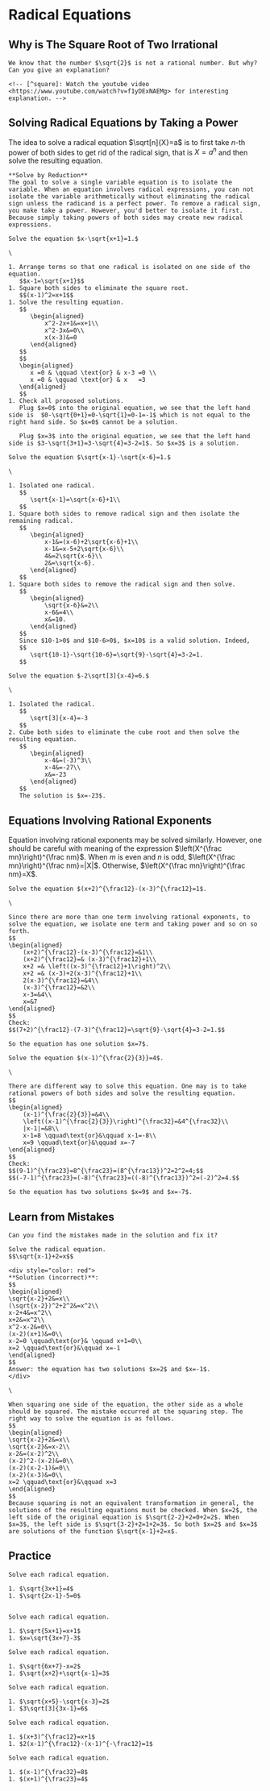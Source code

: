 # Radical Equations

## Why is The Square Root of Two Irrational

```block2

We know that the number $\sqrt{2}$ is not a rational number. But why? Can you give an explanation?

<!-- [^square]: Watch the youtube video <https://www.youtube.com/watch?v=f1yDExNAEMg> for interesting explanation. -->

```

## Solving Radical Equations by Taking a Power

The idea to solve a radical equation $\sqrt[n]{X}=a$ is to first take $n$-th power of both sides to get rid of the radical sign, that is $X=a^n$ and then solve the resulting equation.

```block2

**Solve by Reduction**  
The goal to solve a single variable equation is to isolate the variable. When an equation involves radical expressions, you can not isolate the variable arithmetically without eliminating the radical sign unless the radicand is a perfect power. To remove a radical sign, you make take a power. However, you'd better to isolate it first. Because simply taking powers of both sides may create new radical expressions.

```

```example

Solve the equation $x-\sqrt{x+1}=1.$

```

```solution
\

1. Arrange terms so that one radical is isolated on one side of the equation.
   $$x-1=\sqrt{x+1}$$
1. Square both sides to eliminate the square root.
   $$(x-1)^2=x+1$$
1. Solve the resulting equation.
   $$
      \begin{aligned}
          x^2-2x+1&=x+1\\
          x^2-3x&=0\\
          x(x-3)&=0
      \end{aligned}
   $$
   $$
   \begin{aligned}
      x =0 & \qquad \text{or} & x-3 =0 \\
      x =0 & \qquad \text{or} & x   =3
   \end{aligned}
   $$
1. Check all proposed solutions.  
   Plug $x=0$ into the original equation, we see that the left hand side is  $0-\sqrt{0+1}=0-\sqrt{1}=0-1=-1$ which is not equal to the right hand side. So $x=0$ cannot be a solution.

   Plug $x=3$ into the original equation, we see that the left hand side is $3-\sqrt{3+1}=3-\sqrt{4}=3-2=1$. So $x=3$ is a solution.

```

```example

Solve the equation $\sqrt{x-1}-\sqrt{x-6}=1.$

```

```solution
\

1. Isolated one radical.
   $$
      \sqrt{x-1}=\sqrt{x-6}+1\\
   $$
1. Square both sides to remove radical sign and then isolate the remaining radical.
   $$
      \begin{aligned}
          x-1&=(x-6)+2\sqrt{x-6}+1\\
          x-1&=x-5+2\sqrt{x-6}\\
          4&=2\sqrt{x-6}\\
          2&=\sqrt{x-6}.
      \end{aligned}
   $$
1. Square both sides to remove the radical sign and then solve.
   $$
      \begin{aligned}
          \sqrt{x-6}&=2\\
          x-6&=4\\
          x&=10.
      \end{aligned}
   $$
   Since $10-1>0$ and $10-6>0$, $x=10$ is a valid solution. Indeed,
   $$
      \sqrt{10-1}-\sqrt{10-6}=\sqrt{9}-\sqrt{4}=3-2=1.
   $$

```

```example

Solve the equation $-2\sqrt[3]{x-4}=6.$

```

```solution
\

1. Isolated the radical.
   $$
      \sqrt[3]{x-4}=-3
   $$
2. Cube both sides to eliminate the cube root and then solve the resulting equation.
   $$
      \begin{aligned}
          x-4&=(-3)^3\\
          x-4&=-27\\
          x&=-23
      \end{aligned}
   $$
   The solution is $x=-23$.

```

## Equations Involving Rational Exponents

Equation involving rational exponents may be solved similarly. However, one should be careful with meaning of the expression $\left(X^{\frac mn}\right)^{\frac nm}$. When $m$ is even and $n$ is odd, $\left(X^{\frac mn}\right)^{\frac nm}=|X|$. Otherwise, $\left(X^{\frac mn}\right)^{\frac nm}=X$.

```example

Solve the equation $(x+2)^{\frac12}-(x-3)^{\frac12}=1$.

```

```solution
\

Since there are more than one term involving rational exponents, to solve the equation, we isolate one term and taking power and so on so forth.
$$
\begin{aligned}
    (x+2)^{\frac12}-(x-3)^{\frac12}=&1\\
    (x+2)^{\frac12}=& (x-3)^{\frac12}+1\\
    x+2 =& \left((x-3)^{\frac12}+1\right)^2\\
    x+2 =& (x-3)+2(x-3)^{\frac12}+1\\
    2(x-3)^{\frac12}=&4\\
    (x-3)^{\frac12}=&2\\
    x-3=&4\\
    x=&7
\end{aligned}
$$
Check:
$$(7+2)^{\frac12}-(7-3)^{\frac12}=\sqrt{9}-\sqrt{4}=3-2=1.$$

So the equation has one solution $x=7$.

```

```example

Solve the equation $(x-1)^{\frac{2}{3}}=4$.

```

```solution
\

There are different way to solve this equation. One may is to take rational powers of both sides and solve the resulting equation.
$$
\begin{aligned}
    (x-1)^{\frac{2}{3}}=&4\\
    \left((x-1)^{\frac{2}{3}}\right)^{\frac32}=&4^{\frac32}\\
    |x-1|=&8\\
    x-1=8 \qquad\text{or}&\qquad x-1=-8\\
    x=9 \qquad\text{or}&\qquad x=-7
\end{aligned}
$$
Check:
$$(9-1)^{\frac23}=8^{\frac23}=(8^{\frac13})^2=2^2=4;$$
$$(-7-1)^{\frac23}=(-8)^{\frac23}=((-8)^{\frac13})^2=(-2)^2=4.$$

So the equation has two solutions $x=9$ and $x=-7$.

```

## Learn from Mistakes

```example

Can you find the mistakes made in the solution and fix it?

Solve the radical equation.
$$\sqrt{x-1}+2=x$$

<div style="color: red">
**Solution (incorrect)**:
$$
\begin{aligned}
\sqrt{x-2}+2&=x\\
(\sqrt{x-2})^2+2^2&=x^2\\
x-2+4&=x^2\\
x+2&=x^2\\
x^2-x-2&=0\\
(x-2)(x+1)&=0\\
x-2=0 \qquad\text{or}& \qquad x+1=0\\
x=2 \qquad\text{or}&\qquad x=-1
\end{aligned}
$$
Answer: the equation has two solutions $x=2$ and $x=-1$.
</div>

```

```solution
\

When squaring one side of the equation, the other side as a whole should be squared. The mistake occurred at the squaring step. The right way to solve the equation is as follows.
$$
\begin{aligned}
\sqrt{x-2}+2&=x\\
\sqrt{x-2}&=x-2\\
x-2&=(x-2)^2\\
(x-2)^2-(x-2)&=0\\
(x-2)(x-2-1)&=0\\
(x-2)(x-3)&=0\\
x=2 \qquad\text{or}&\qquad x=3
\end{aligned}
$$
Because squaring is not an equivalent transformation in general, the solutions of the resulting equations must be checked. When $x=2$, the left side of the original equation is $\sqrt{2-2}+2=0+2=2$. When $x=3$, the left side is $\sqrt{3-2}+2=1+2=3$. So both $x=2$ and $x=3$ are solutions of the function $\sqrt{x-1}+2=x$.

```

## Practice

```exercise

Solve each radical equation.

1. $\sqrt{3x+1}=4$
1. $\sqrt{2x-1}-5=0$


```

```exercise

Solve each radical equation.

1. $\sqrt{5x+1}=x+1$
1. $x=\sqrt{3x+7}-3$

```

```exercise

Solve each radical equation.

1. $\sqrt{6x+7}-x=2$
1. $\sqrt{x+2}+\sqrt{x-1}=3$

```

```exercise

Solve each radical equation.

1. $\sqrt{x+5}-\sqrt{x-3}=2$
1. $3\sqrt[3]{3x-1}=6$

```

```exercise

Solve each radical equation.

1. $(x+3)^{\frac12}=x+1$
1. $2(x-1)^{\frac12}-(x-1)^{-\frac12}=1$

```

```exercise

Solve each radical equation.

1. $(x-1)^{\frac32}=8$
1. $(x+1)^{\frac23}=4$

```
